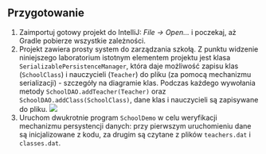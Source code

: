 ## Przygotowanie

1. Zaimportuj gotowy projekt do IntelliJ: *File -> Open...* i poczekaj, aż Gradle pobierze wszystkie zależności.
1. Projekt zawiera prosty system do zarządzania szkołą. Z punktu widzenie niniejszego laboratorium istotnym elementem projektu jest klasa `SerializablePersistenceManager`, która daje możliwość zapisu klas (`SchoolClass`) i nauczycieli (`Teacher`) do pliku (za pomocą mechanizmu serializacji) - szczegóły na diagramie klas. Podczas każdego wywołania metody `SchoolDAO.addTeacher(Teacher)` oraz `SchoolDAO.addClass(SchoolClass)`, dane klas i nauczycieli są zapisywane do pliku. 
![](/05-ioc-guice/PersistenceManager.png)
1. Uruchom dwukrotnie program `SchoolDemo` w celu weryfikacji mechanizmu persystencji danych: przy pierwszym uruchomieniu dane są inicjalizowane z kodu, za drugim są czytane z plików `teachers.dat` i `classes.dat`.

